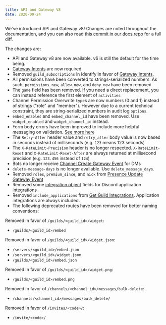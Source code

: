 ```yaml
---
title: API and Gateway V8
date: 2020-09-24
---
```


We've introduced API and Gateway v8! Changes are noted throughout the documentation, and you can also read [this commit in our docs repo](https://github.com/discord/discord-api-docs/commit/545ff4a7883e5eee7ee91d19a5e5d760a0730033) for a full diff.

The changes are:

- API and Gateway v8 are now available. v6 is still the default for the time being.
- [Gateway Intents](#DOCS_TOPICS_GATEWAY/gateway-intents) are now required
- Removed `guild_subscriptions` in identify in favor of [Gateway Intents](#DOCS_TOPICS_GATEWAY/gateway-intents).
- All permissions have been converted to strings-serialized numbers. As such, `permissions_new`, `allow_new`, and `deny_new` have been removed
- The `game` field has been removed. If you need a direct replacement, you can instead reference the first element of `activities`
- Channel Permission Overwrite `type`s are now numbers (0 and 1) instead of strings ("role" and "member"). However due to a current technical constraint, they are string-serialized numbers in audit log `options`.
- `embed_enabled` and `embed_channel_id` have been removed. Use `widget_enabled` and `widget_channel_id` instead.
- Form body errors have been improved to include more helpful messaging on validation. [See more here](#DOCS_REFERENCE/error-messages)
- The `Retry-After` header value and `retry_after` body value is now based in seconds instead of milliseconds (e.g. `123` means 123 seconds)
- The `X-RateLimit-Precision` header is no longer respected. `X-RateLimit-Reset` and `X-RateLimit-Reset-After` are always returned at millisecond precision (e.g. `123.456` instead of `124`)
- Bots no longer receive [Channel Create Gateway Event](#DOCS_TOPICS_GATEWAY_EVENTS/channel-create) for DMs
- `delete-message-days` is no longer available. Use `delete_message_days`.
- Removed `roles`, `premium_since`, and `nick` from [Presence Update Gateway Event](#DOCS_TOPICS_GATEWAY_EVENTS/presence-update)
- Removed some [integration object](#DOCS_RESOURCES_GUILD/integration-object) fields for Discord application integrations
- Removed `include_applications` from [Get Guild Integrations](#DOCS_RESOURCES_GUILD/get-guild-integrations). Application integrations are always included.
- The following deprecated routes have been removed for better naming conventions:

Removed in favor of `/guilds/<guild_id>/widget`:

- `/guilds/<guild_id>/embed`

Removed in favor of `/guilds/<guild_id>/widget.json`:

- `/servers/<guild_id>/embed.json`
- `/servers/<guild_id>/widget.json`
- `/guilds/<guild_id>/embed.json`

Removed in favor of `/guilds/<guild_id>/widget.png`:

- `/guilds/<guild_id>/embed.png`

Removed in favor of `/channels/<channel_id>/messages/bulk-delete`:

- `/channels/<channel_id>/messages/bulk_delete/`

Removed in favor of `/invites/<code>/`:

- `/invite/<code>/`
